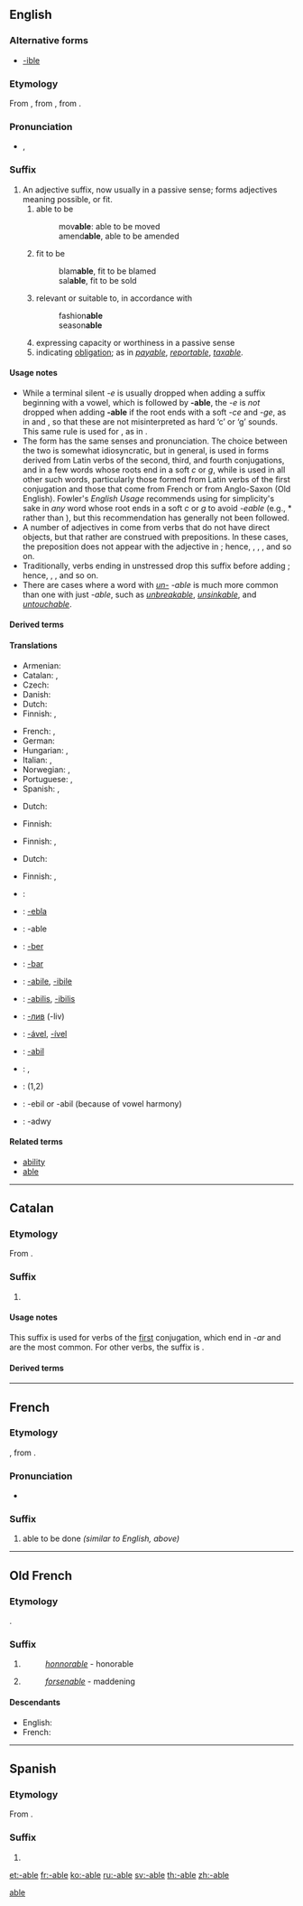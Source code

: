 {{DEFAULTSORT:able}}
{{also|able}}
==English==
{{rfc|remove the copyvio stuff}}

===Alternative forms===
* [[-ible]] {{qualifier|not productive}}

===Etymology===
From {{etyl|enm|sort=able}}, from {{etyl|fro|sort=able}}, from {{etyl|la|sort=able}} {{term|-abilis|-ābilis|lang=la}}. {{qualifier|Not closely related etymologically, though currently related semantically, to ''[[able]]''.}}

===Pronunciation===
* {{IPA|/əbəl/}}, {{X-SAMPA|/@b@l/}}

===Suffix===
{{en-suffix|sort=able}}

# An adjective suffix, now usually in a passive sense; forms adjectives meaning possible, or fit.
## able to be
##: mov'''able''': able to be moved
##: amend'''able''', able to be amended
## fit to be
##: blam'''able''', fit to be blamed
##: sal'''able''', fit to be sold
## relevant or suitable to, in accordance with
##: fashion'''able'''
##: season'''able'''
## expressing capacity or worthiness in a passive sense
## indicating [[obligation]]; as in ''[[payable]]'', ''[[reportable]]'', ''[[taxable]]''.

====Usage notes====
* While a terminal silent ''-e'' is usually dropped when adding a suffix beginning with a vowel, which is followed by '''-able''', the ''-e'' is ''not'' dropped when adding '''-able''' if the root ends with a soft ''-ce'' and ''-ge'', as in {{term|replaceable}} and {{term|changeable}}, so that these are not misinterpreted as hard ‘c’ or ‘g’ sounds. This same rule is used for {{term|-ous}}, as in {{term|courageous}}.
* The form {{term|-ible}} has the same senses and pronunciation. The choice between the two is somewhat idiosyncratic, but in general, {{term||-ible}} is used in forms derived from Latin verbs of the second, third, and fourth conjugations, and in a few words whose roots end in a soft ''c'' or ''g'', while {{term||-able}} is used in all other such words, particularly those formed from Latin verbs of the first conjugation and those that come from French or from Anglo-Saxon (Old English). Fowler's ''English Usage'' recommends using {{term||-ible}} for simplicity's sake in ''any'' word whose root ends in a soft ''c'' or ''g'' to avoid ''-eable'' (e.g., *{{term||changible}} rather than {{term|changeable}}), but this recommendation has generally not been followed.
* A number of adjectives in {{term||-able}} come from verbs that do not have direct objects, but that rather are construed with prepositions. In these cases, the preposition does not appear with the adjective in {{term||-able}}; hence, {{term|reliable||worthy of being [[rely|relied]] on}}, {{term|laughable||suited for [[laugh|laughing]] at}}, {{term|remarkable||fit to be [[remark|remarked]] upon}}, and so on.
* Traditionally, verbs ending in unstressed {{term|-ate}} drop this suffix before adding {{term||-able}}; hence, {{term|communicable||able to be [[communicate]]d}}, {{term|eradicable||possible to [[eradicate]]}}, and so on.
* There are cases where a word with ''[[un-]] -able'' is much more common than one with just ''-able'', such as ''[[unbreakable]]'', ''[[unsinkable]]'', and ''[[untouchable]]''.

====Derived terms====
{{suffixsee|en}}

====Translations====
{{trans-top|able to be}}
* Armenian: {{t|hy|-ի|tr=-i|sc=Armn}}
* Catalan: {{t|ca|-able}}, {{t|ca|-ible}}
* Czech: {{t-|cs|-elný}}
* Danish: {{t|da|-bar}}
* Dutch: {{t|nl|-baar}}
* Finnish: {{t|fi|-tava}}, {{t|fi|-tava|alt=-tävä}}
{{trans-mid}}
* French: {{t|fr|-able}}, {{t|fr|-ible}}
* German: {{t|de|-bar}}
* Hungarian: {{t|hu|-ható}}, {{t|hu|-hető}}
* Italian: {{t|it|-abile}}, {{t|it|-ibile}}
* Norwegian: {{t|no|-abel}}, {{t|no|-ibel}}
* Portuguese: {{t|pt|-ável}}, {{t|pt|-ível}}
* Spanish: {{t|es|-able}}, {{t|es|-ible}}
{{trans-bottom}}

{{trans-top|fit to be}}
* Dutch: {{t|nl|-baar}}
{{trans-mid}}
* Finnish: {{t|fi|-kelpoinen|alt=-kelpoinen}}
{{trans-bottom}}

{{trans-top|relevant or suitable to, in accordance with}}
* Finnish: {{t|fi|-kas}}, {{t|fi|-kas|alt=-käs}}
{{trans-mid}}
{{trans-bottom}}

{{trans-top|expressing capacity or worthiness in a passive sense}}
{{trans-mid}}
{{trans-bottom}}

{{trans-top|indicating obligation}}
* Dutch: {{qualifier|before the infinitive}} {{t|nl|te}}
{{trans-mid}}
* Finnish: {{t|fi|-tava}}, {{t|fi|-tava|alt=-tävä}}
{{trans-bottom}}

{{checktrans-top}}
* {{ttbc|Armenian}}: {{t-|hy|-ի|tr=-i}}
* {{ttbc|Esperanto}}: [[-ebla]]
* {{ttbc|French}}: -able
* {{ttbc|West Frisian}}: [[-ber]]
* {{ttbc|German}}: [[-bar]]
* {{ttbc|Italian}}: [[-abile]], [[-ibile]]
{{trans-mid}}
* {{ttbc|Latin}}: [[-abilis]], [[-ibilis]]
* {{ttbc|Macedonian}}: [[-лив]] (-liv)
* {{ttbc|Portuguese}}: [[-ável]], [[-ível]]
* {{ttbc|Romanian}}: [[-abil]]
* {{ttbc|Spanish}}: {{t|es|-able}}, {{t|es|-ible}}
* {{ttbc|Swedish}}: {{t+|sv|-bar}} (1,2)
* {{ttbc|Turkish}}: -ebil or -abil (because of vowel harmony)
* {{ttbc|Welsh}}: -adwy
{{trans-bottom}}

====Related terms====
* [[ability]]
* [[able]]

[[Category:English productive suffixes|able]]

----

==Catalan==

===Etymology===
From {{etyl|la|ca|sort=able}} {{term|-abilis|-ābilis|lang=la}}.

===Suffix===
{{ca-adj|cat=suffixes|type=mf|sort=able}}

# {{l|en|-able}}

====Usage notes====
This suffix is used for verbs of the [[:Category:Catalan first conjugation verbs|first]] conjugation, which end in ''-ar'' and are the most common. For other verbs, the suffix is {{term|-ible|lang=ca}}.

====Derived terms====
{{suffixsee|ca}}

----

==French==

===Etymology===
{{etyl|fro|fr|sort=able}}, from {{etyl|la|fr|sort=able}} {{term|-abilis|-ābilis|lang=la}}.

===Pronunciation===
* {{IPA|/abl/|lang=fr}}

===Suffix===
{{head|fr|suffix|plural|-ables|sort=able}}

# able to be done ''(similar to English, above)''

----

==Old French==

===Etymology===
{{etyl|la|fro|sort=able}} {{term|-abilis|-ābilis|lang=la}}.

===Suffix===
{{head|fro|suffix|plural|-ables|sort=able}}

# {{non-gloss definition|worthy of, deserving of}}
#: ''[[honnorable]]'' - honorable
# {{non-gloss definition|[[-ing]], creating an effect, an influence}}
#: ''[[forsenable]]'' - maddening

====Descendants====
* English: {{l|en|-able}}
* French: {{l|fr|-able}}

----

==Spanish==

===Etymology===
From {{etyl|la|es|sort=able}} {{term|-abilis|-ābilis|lang=la}}.

===Suffix===
{{head|es|suffix|sort=able|plural|-ables}}

# {{l|en|-able}}

[[et:-able]]
[[fr:-able]]
[[ko:-able]]
[[ru:-able]]
[[sv:-able]]
[[th:-able]]
[[zh:-able]]